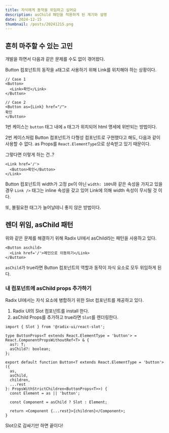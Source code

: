 ```yaml
---
title: 자식에게 동작을 위임하고 싶어요
description: asChild 패턴을 적용하게 된 계기와 설명
date: 2024-12-15
thumbnail: /posts/20241215.png
---
```


## 흔히 마주할 수 있는 고민

개발을 하면서 다음과 같은 문제를 수도 없이 겪어왔다.

Button 컴포넌트의 동작을 `a`태그로 사용하기 위해 Link를 위치해야 하는 상황이다.

```tsx
// Case 1
<Button>
  <Link>확인</Link>
</Button>

// Case 2
<Button as={Link} href="/">
확인
</Button>
```

1번 케이스는 `button` 태그 내에 `a` 태그가 위치되어 html 명세에 위반되는 방법이다.

2번 케이스처럼 Button 컴포넌트가 다형성 컴포넌트로 구현했다고 해도, 다음과 같이 사용할 수 없다.
as Props를 `React.ElementType`으로 상속받고 있기 때문이다.

그렇다면 이렇게 하는 건..?

```tsx
<Link href='/'>
  <Button>확인</Button>
</Link>
```

Button 컴포넌트의 width가 고정 px이 아닌 `width: 100%`와 같은 속성을 가지고 있을 경우 `Link />` 태그는 inline 속성을 갖고 있어 Link에 의해 width 속성이 무시될 것 이다.

또, 불필요한 태그가 늘어날테니 좋지 않은 방법이다.

## 렌더 위임, asChild 패턴

위와 같은 문제를 해결하기 위해 Radix UI에서 <MDXLink href='https://www.radix-ui.com/primitives/docs/guides/composition'>asChild</MDXLink>라는 패턴을
사용하고 있다.

```tsx
<Button aschild>
  <Link href='/'>메인으로 이동하기</Link>
</Button>
```

`asChild`가 true라면 Button 컴포넌트의 역할과 동작이 자식 요소로 모두 위임하게 된다.

### 내 컴포넌트에 asChild props 추가하기

Radix UI에서는 자식 요소에 병합하기 위한 <MDXLink href='https://www.radix-ui.com/primitives/docs/utilities/slot'>Slot</MDXLink> 컴포넌트를 제공하고 있다.

<Callout type='info' title='이 글에서는 Slot 내부 동작과 코드에 대해 다루지 않습니다.' />

1. Radix UI의 <MDXLink href='https://www.radix-ui.com/primitives/docs/utilities/slot'>Slot</MDXLink> 컴포넌트를 install 한다.
2. asChild Props를 추가하고 true라면 `Slot`를 렌더링한다.

```tsx
import { Slot } from '@radix-ui/react-slot';

type ButtonProps<T extends React.ElementType = 'button'> = React.ComponentPropsWithoutRef<T> & {
  as?: T;
  asChild?: boolean;
};

export default function Button<T extends React.ElementType = 'button'>({
  as,
  asChild,
  children,
  ...rest
}: PropsWithStrictChildren<ButtonProps<T>>) {
  const Element = as || 'button';

  const Component = asChild ? Slot : Element;

  return <Component {...rest}>{children}</Component>;
}
```

Slot으로 감싸기만 하면 끝이다!
